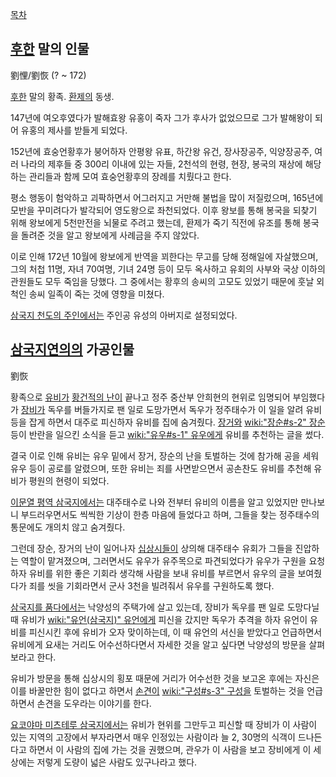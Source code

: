 [[목차]]
== [[후한]] 말의 인물 ==
劉悝/劉恢
(? ~ 172)

[[후한]] 말의 황족. [[환제]]의 동생. 

147년에 여오후였다가 발해효왕 유홍이 죽자 그가 후사가 없었으므로 그가 발해왕이 되어 유홍의 제사를 받들게 되었다.

152년에 효숭언황후가 붕어하자 안평왕 유표, 하간왕 유건, 장사장공주, 익양장공주, 여러 나라의 제후들 중 300리 이내에 있는 자들, 2천석의 현령, 현장, 봉국의 재상에 해당하는 관리들과 함께 모여 효숭언황후의 장례를 치뤘다고 한다.

평소 행동이 험악하고 괴팍하면서 어그러지고 거만해 불법을 많이 저질렀으며, 165년에 모반을 꾸미려다가 발각되어 영도왕으로 좌천되었다. 이후 왕보를 통해 봉국을 되찾기 위해 왕보에게 5천만전을 뇌물로 주려고 했는데, 환제가 죽기 직전에 유조를 통해 봉국을 돌려준 것을 알고 왕보에게 사례금을 주지 않았다.

이로 인해 172년 10월에 왕보에게 반역을 꾀한다는 무고를 당해 정해일에 자살했으며, 그의 처첩 11명, 자녀 70여명, 기녀 24명 등이 모두 옥사하고 유회의 사부와 국상 이하의 관원들도 모두 죽임을 당했다. 그 중에서는 황후의 송씨의 고모도 있었기 때문에 훗날 외척인 송씨 일족이 죽는 것에 영향을 미쳤다.

[[삼국지 천도의 주인]]에서는 주인공 유성의 아버지로 설정되었다.

== [[삼국지연의]]의 가공인물 ==
劉恢

황족으로 [[유비]]가 [[황건적의 난]]이 끝나고 정주 중산부 안희현의 현위로 임명되어 부임했다가 [[장비]]가 독우를 버들가지로 팬 일로 도망가면서 독우가 정주태수가 이 일을 알려 유비 등을 잡게 하면서 대주로 피신하자 유비를 집에 숨겨줬다. [[장거]]와 [[wiki:"장순#s-2" 장순]] 등이 반란을 일으킨 소식을 듣고 [[wiki:"유우#s-1" 유우]]에게 유비를 추천하는 글을 썼다.

결국 이로 인해 유비는 유우 밑에서 장거, 장순의 난을 토벌하는 것에 참가해 공을 세워 유우 등이 공로를 알렸으며, 또한 유비는 죄를 사면받으면서 공손찬도 유비를 추천해 유비가 평원의 현령이 되었다.

[[이문열 평역 삼국지]]에서는 대주태수로 나와 전부터 유비의 이름을 알고 있었지만 만나보니 부드러우면서도 씩씩한 기상이 한층 마음에 들었다고 하며, 그들을 찾는 정주태수의 통문에도 개의치 않고 숨겨줬다.

그런데 장순, 장거의 난이 일어나자 [[십상시]]들이 상의해 대주태수 유회가 그들을 진압하는 역할이 맡겨졌으며, 그러면서도 유우가 유주목으로 파견되었다가 유우가 구원을 요청하자 유비를 위한 좋은 기회라 생각해 사람을 보내 유비를 부르면서 유우의 글을 보여줬다가 죄를 씻을 기회라면서 군사 3천을 빌려줘서 유우를 구원하도록 했다.

[[삼국지를 품다]]에서는 낙양성의 주택가에 살고 있는데, 장비가 독우를 팬 일로 도망다닐 때 유비가 [[wiki:"유언(삼국지)" 유언]]에게 피신을 갔지만 독우가 추격을 하자 유언이 유비를 피신시킨 후에 유비가 오자 맞이하는데, 이 때 유언의 서신을 받았다고 언급하면서 유비에게 요새는 거리도 어수선하다면서 자세한 것을 알고 싶다면 낙양성의 방문을 살펴보라고 한다.

유비가 방문을 통해 십상시의 횡포 때문에 거리가 어수선한 것을 보고온 후에는 자신은 이를 바꿀만한 힘이 없다고 하면서 [[손견]]이 [[wiki:"구성#s-3" 구성]]을 토벌하는 것을 언급하면서 손견을 도우라는 이야기를 한다.

[[요코야마 미츠테루 삼국지]]에서는 유비가 현위를 그만두고 피신할 때 장비가 이 사람이 있는 지역의 고장에서 부자라면서 매우 인정있는 사람이라 늘 2, 30명의 식객이 드나든다고 하면서 이 사람의 집에 가는 것을 권했으며, 관우가 이 사람을 보고 장비에게 이 세상에는 저렇게 도량이 넓은 사람도 있구나라고 했다.

